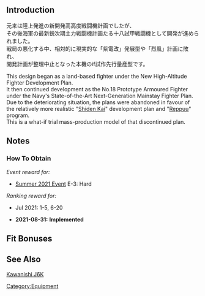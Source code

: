{{EquipmentInfo}}

==Introduction==
元来は陸上発進の新開発高高度戦闘機計画でしたが、<br>
その後海軍の最新鋭次期主力戦闘機計画たる十八試甲戦闘機として開発が進められました。<br>
戦局の悪化する中、相対的に現実的な「紫電改」発展型や「烈風」計画に敗れ、<br>
開発計画が整理中止となった本機のif試作先行量産型です。

This design began as a land-based fighter under the New High-Altitude Fighter Development Plan.<br>
It then continued development as the No.18 Prototype Armoured Fighter under the Navy's State-of-the-Art Next-Generation Mainstay Fighter Plan.<br>
Due to the deteriorating situation, the plans were abandoned in favour of the relatively more realistic "[[Shiden Type 21 Shiden Kai|Shiden Kai]]" development plan and "[[Prototype Reppuu Late Model|Reppuu]]" program.<br>
This is a what-if trial mass-production model of that discontinued plan.

==Notes==
<div class="mw-collapsible"><h3>How To Obtain</h3>
<div class="mw-collapsible-content">
''Event reward for:''
* [[Summer 2021 Event]] E-3: Hard

''Ranking reward for:''
* Jul 2021: 1-5, 6-20

</div></div>


<div class="mw-collapsible><h3>Updates History</h3>
<div class="mw-collapsible-content>
* '''2021-08-31:''' '''Implemented'''
</div></div>

==Fit Bonuses==
{{:{{PAGENAME}}/Bonuses}}

==See Also==
[[wikipedia:Kawanishi J6K|Kawanishi J6K]]
{{Equipmentlist}}
[[Category:Equipment]]